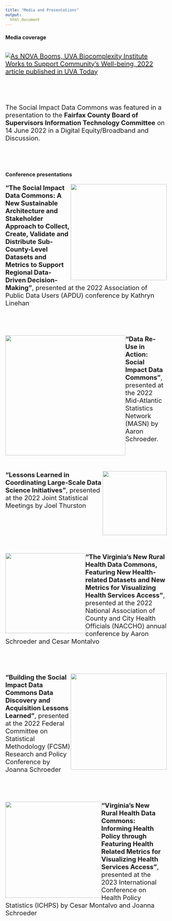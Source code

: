 ```yaml
---
title: "Media and Presentations"
output:
  html_document
---
```


<style type="text/css">
  h1.title {
    text-align: center;
    margin-bottom: -3px;
  }
  h3.subtitle {
    text-align: center;
  }
  p {
  font-size: 20px;
}
</style>

### Media coverage

<div width="600px" style="float: right;">

[![As NOVA Booms, UVA Biocomplexity Institute Works to Support Community's Well-being, 2022 article published in UVA Today](img/media-uvatoday.png)](https://news.virginia.edu/content/nova-booms-uva-biocomplexity-institute-works-support-communitys-well-being)

</div>

<div style="clear: both">

<br>
<br>

The Social Impact Data Commons was featured in a presentation to the **Fairfax County Board of Supervisors Information Technology Committee** on 14 June 2022 in a Digital Equity/Broadband and Discussion. 

<br>
<br>

### Conference presentations

<div style="clear: both">

![](img/media-apdulogo.png){width="300px" style="float: right;"}

**"The Social Impact Data Commons: A New Sustainable Architecture and Stakeholder Approach to Collect, Create, Validate and Distribute Sub-County-Level Datasets and Metrics to Support Regional Data-Driven Decision-Making"**, presented at the 2022 Association of Public Data Users (APDU) conference by Kathryn Linehan

</div>

<br>
<br>

<div style="clear: both">

![](img/media-masnlogo.png){width="375px" style="float: left;"}

**“Data Re-Use in Action: Social Impact Data Commons”**, presented at the 2022 Mid-Atlantic Statistics Network (MASN) by Aaron Schroeder.

</div>

<br>
<br>

<div style="clear: both">

![](img/media-jsmlogo.png){width="200px" style="float: right;"}

**"Lessons Learned in Coordinating Large-Scale Data Science Initiatives"**, presented at the 2022 Joint Statistical Meetings by Joel Thurston

</div>

<br>
<br>
<br>
<br>

<div style="clear: both">

![](img/media-nacchologo.png){width="250px" style="float: left;"}

**"The Virginia’s New Rural Health Data Commons, Featuring New Health-related Datasets and New Metrics for Visualizing Health Services Access"**, presented at the 2022 National Association of County and City Health Officials (NACCHO) annual conference by Aaron Schroeder and Cesar Montalvo

</div>

<br>
<br>

<div style="clear: both">

![](img/media-fcsmlogo.jpeg){width="300px" style="float: right;"}

**"Building the Social Impact Data Commons Data Discovery and Acquisition Lessons Learned"**, presented at the 2022 Federal Committee on Statistical Methodology (FCSM) Research and Policy Conference by Joanna Schroeder

</div>

<br>
<br>

<div style="clear: both">

![](img/media-ichpslogo.png){width="300px" style="float: left;"}

**"Virginia’s New Rural Health Data Commons: Informing Health Policy through Featuring Health Related Metrics for Visualizing Health Services Access"**, presented at the 2023 International Conference on Health Policy Statistics (ICHPS) by Cesar Montalvo and Joanna Schroeder

</div>

<br>
<br>
